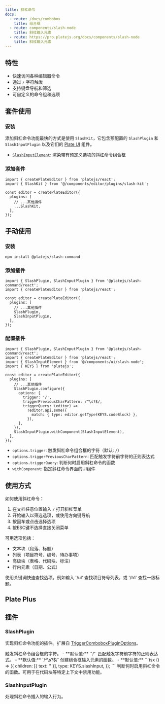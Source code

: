 ```yaml
---
title: 斜杠命令
docs:
  - route: /docs/combobox
    title: 组合框
  - route: components/slash-node
    title: 斜杠输入元素
  - route: https://pro.platejs.org/docs/components/slash-node
    title: 斜杠输入元素
---
```


<ComponentPreview name="slash-command-demo" />

<PackageInfo>

## 特性

- 快速访问各种编辑器命令
- 通过 `/` 字符触发
- 支持键盘导航和筛选
- 可自定义的命令组和选项

</PackageInfo>

## 套件使用

<Steps>

### 安装

添加斜杠命令功能最快的方式是使用 `SlashKit`，它包含预配置的 `SlashPlugin` 和 `SlashInputPlugin` 以及它们的 [Plate UI](/docs/installation/plate-ui) 组件。

<ComponentSource name="slash-kit" />

- [`SlashInputElement`](/docs/components/slash-node): 渲染带有预定义选项的斜杠命令组合框

### 添加套件

```tsx
import { createPlateEditor } from 'platejs/react';
import { SlashKit } from '@/components/editor/plugins/slash-kit';

const editor = createPlateEditor({
  plugins: [
    // ...其他插件
    ...SlashKit,
  ],
});
```

</Steps>

## 手动使用

<Steps>

### 安装

```bash
npm install @platejs/slash-command
```

### 添加插件

```tsx
import { SlashPlugin, SlashInputPlugin } from '@platejs/slash-command/react';
import { createPlateEditor } from 'platejs/react';

const editor = createPlateEditor({
  plugins: [
    // ...其他插件
    SlashPlugin,
    SlashInputPlugin,
  ],
});
```

### 配置插件

```tsx
import { SlashPlugin, SlashInputPlugin } from '@platejs/slash-command/react';
import { createPlateEditor } from 'platejs/react';
import { SlashInputElement } from '@/components/ui/slash-node';
import { KEYS } from 'platejs';

const editor = createPlateEditor({
  plugins: [
    // ...其他插件
    SlashPlugin.configure({
      options: {
        trigger: '/',
        triggerPreviousCharPattern: /^\s?$/,
        triggerQuery: (editor) =>
          !editor.api.some({
            match: { type: editor.getType(KEYS.codeBlock) },
          }),
      },
    }),
    SlashInputPlugin.withComponent(SlashInputElement),
  ],
});
```

- `options.trigger`: 触发斜杠命令组合框的字符（默认: `/`）
- `options.triggerPreviousCharPattern`: 匹配触发字符前字符的正则表达式
- `options.triggerQuery`: 判断何时启用斜杠命令的函数
- `withComponent`: 指定斜杠命令界面的UI组件

</Steps>

## 使用方式

如何使用斜杠命令：

1. 在文档任意位置输入 `/` 打开斜杠菜单
2. 开始输入以筛选选项，或使用方向键导航
3. 按回车或点击选择选项
4. 按ESC键不选择直接关闭菜单

可用选项包括：
- 文本块（段落、标题）
- 列表（项目符号、编号、待办事项）
- 高级块（表格、代码块、标注）
- 行内元素（日期、公式）

<Callout type="info">
  使用关键词快速查找选项。例如输入 '/ul' 查找项目符号列表，或 '/h1' 查找一级标题。
</Callout>

## Plate Plus

<ComponentPreviewPro name="slash-command-pro" />

## 插件

### SlashPlugin

实现斜杠命令功能的插件。扩展自 [TriggerComboboxPluginOptions](/docs/combobox#triggercomboboxpluginoptions)。

<API name="SlashPlugin">
<APIOptions>
  <APIItem name="trigger" type="string" optional>
    触发斜杠命令组合框的字符。
    - **默认值:** `'/'`
  </APIItem>
  <APIItem name="triggerPreviousCharPattern" type="RegExp" optional>
    匹配触发字符前字符的正则表达式。
    - **默认值:** `/^\s?$/`
  </APIItem>
  <APIItem name="createComboboxInput" type="() => TComboboxInputElement" optional>
    创建组合框输入元素的函数。
    - **默认值:** 
    ```tsx
    () => ({
      children: [{ text: '' }],
      type: KEYS.slashInput,
    });
    ```
  </APIItem>
  <APIItem name="triggerQuery" type="(editor: PlateEditor) => boolean" optional>
    判断何时启用斜杠命令的函数。可用于在代码块等特定上下文中禁用功能。
  </APIItem>
</APIOptions>
</API>

### SlashInputPlugin

处理斜杠命令插入的输入行为。